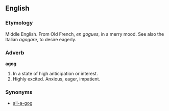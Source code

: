 ==English==
===Etymology===
Middle English. From Old French, ''en gogues'', in a merry mood. See also the Italian ''agogare'', to desire eagerly.

===Adverb===
'''agog'''
# In a state of high anticipation or interest.
# Highly excited. Anxious, eager, impatient.

===Synonyms===
* [[all-a-gog]]